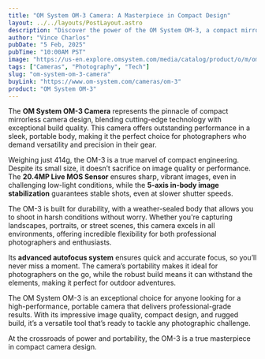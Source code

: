 ```yaml
---
title: "OM System OM-3 Camera: A Masterpiece in Compact Design"
layout: ../../layouts/PostLayout.astro
description: "Discover the power of the OM System OM-3, a compact mirrorless camera built for professionals and enthusiasts alike."
author: "Vince Charlos"
pubDate: "5 Feb, 2025"
pubTime: "10:00AM PST"
image: "https://us-en.explore.omsystem.com/media/catalog/product/o/m/om-3-keypanel-06.webp?optimize=medium&fit=bounds&height=1080&width=1920&canvas=1920:1080"
tags: ["Cameras", "Photography", "Tech"]
slug: "om-system-om-3-camera"
buyLink: "https://www.om-system.com/cameras/om-3"
product: "OM System OM-3"
---
```


The **OM System OM-3 Camera** represents the pinnacle of compact mirrorless camera design, blending cutting-edge technology with exceptional build quality. This camera offers outstanding performance in a sleek, portable body, making it the perfect choice for photographers who demand versatility and precision in their gear.

Weighing just 414g, the OM-3 is a true marvel of compact engineering. Despite its small size, it doesn’t sacrifice on image quality or performance. The **20.4MP Live MOS Sensor** ensures sharp, vibrant images, even in challenging low-light conditions, while the **5-axis in-body image stabilization** guarantees stable shots, even at slower shutter speeds.

The OM-3 is built for durability, with a weather-sealed body that allows you to shoot in harsh conditions without worry. Whether you're capturing landscapes, portraits, or street scenes, this camera excels in all environments, offering incredible flexibility for both professional photographers and enthusiasts.

Its **advanced autofocus system** ensures quick and accurate focus, so you’ll never miss a moment. The camera’s portability makes it ideal for photographers on the go, while the robust build means it can withstand the elements, making it perfect for outdoor adventures.

The OM System OM-3 is an exceptional choice for anyone looking for a high-performance, portable camera that delivers professional-grade results. With its impressive image quality, compact design, and rugged build, it’s a versatile tool that’s ready to tackle any photographic challenge.

At the crossroads of power and portability, the OM-3 is a true masterpiece in compact camera design.
